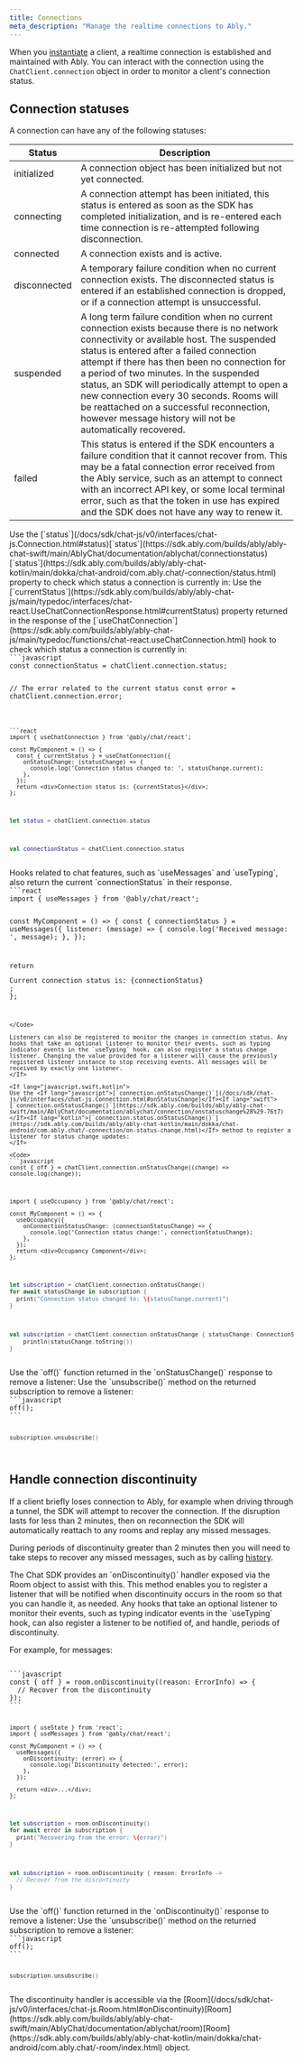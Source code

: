 ```yaml
---
title: Connections
meta_description: "Manage the realtime connections to Ably."
---
```


When you [instantiate](/docs/chat/setup#instantiate) a client, a realtime connection is established and maintained with Ably. You can interact with the connection using the `ChatClient.connection` object in order to monitor a client's connection status.

## Connection statuses <a id="statuses"/>

A connection can have any of the following statuses:

| Status | Description |
|--------|-------------|
| initialized | A connection object has been initialized but not yet connected. |
| connecting | A connection attempt has been initiated, this status is entered as soon as the SDK has completed initialization, and is re-entered each time connection is re-attempted following disconnection. |
| connected | A connection exists and is active. |
| disconnected | A temporary failure condition when no current connection exists. The disconnected status is entered if an established connection is dropped, or if a connection attempt is unsuccessful. |
| suspended | A long term failure condition when no current connection exists because there is no network connectivity or available host. The suspended status is entered after a failed connection attempt if there has then been no connection for a period of two minutes. In the suspended status, an SDK will periodically attempt to open a new connection every 30 seconds. Rooms will be reattached on a successful reconnection, however message history will not be automatically recovered. |
| failed | This status is entered if the SDK encounters a failure condition that it cannot recover from. This may be a fatal connection error received from the Ably service, such as an attempt to connect with an incorrect API key, or some local terminal error, such as that the token in use has expired and the SDK does not have any way to renew it. |

<If lang="javascript,swift,kotlin">
Use the <If lang="javascript">[`status`](/docs/sdk/chat-js/v0/interfaces/chat-js.Connection.html#status)</If><If lang="swift">[`status`](https://sdk.ably.com/builds/ably/ably-chat-swift/main/AblyChat/documentation/ablychat/connectionstatus)</If><If lang="kotlin">[`status`](https://sdk.ably.com/builds/ably/ably-chat-kotlin/main/dokka/chat-android/com.ably.chat/-connection/status.html)</If> property to check which status a connection is currently in:
</If>

<If lang="react">
Use the [`currentStatus`](https://sdk.ably.com/builds/ably/ably-chat-js/main/typedoc/interfaces/chat-react.UseChatConnectionResponse.html#currentStatus) property returned in the response of the [`useChatConnection`](https://sdk.ably.com/builds/ably/ably-chat-js/main/typedoc/functions/chat-react.useChatConnection.html) hook to check which status a connection is currently in:
</If>

<Code>
```javascript
const connectionStatus = chatClient.connection.status;

// The error related to the current status
const error = chatClient.connection.error;
```

```react
import { useChatConnection } from '@ably/chat/react';

const MyComponent = () => {
  const { currentStatus } = useChatConnection({
    onStatusChange: (statusChange) => {
      console.log('Connection status changed to: ', statusChange.current);
    },
  });
  return <div>Connection status is: {currentStatus}</div>;
};
```

```swift
let status = chatClient.connection.status
```

```kotlin
val connectionStatus = chatClient.connection.status
```
</Code>

<If lang="react">
Hooks related to chat features, such as `useMessages` and `useTyping`, also return the current `connectionStatus` in their response.

<Code>
```react
import { useMessages } from '@ably/chat/react';

const MyComponent = () => {
  const { connectionStatus } = useMessages({
    listener: (message) => {
      console.log('Received message: ', message);
    },
  });

  return <div>Current connection status is: {connectionStatus}</div>;
};
```
</Code>

Listeners can also be registered to monitor the changes in connection status. Any hooks that take an optional listener to monitor their events, such as typing indicator events in the `useTyping` hook, can also register a status change listener. Changing the value provided for a listener will cause the previously registered listener instance to stop receiving events. All messages will be received by exactly one listener.
</If>

<If lang="javascript,swift,kotlin">
Use the <If lang="javascript">[`connection.onStatusChange()`](/docs/sdk/chat-js/v0/interfaces/chat-js.Connection.html#onStatusChange)</If><If lang="swift">[`connection.onStatusChange()`](https://sdk.ably.com/builds/ably/ably-chat-swift/main/AblyChat/documentation/ablychat/connection/onstatuschange%28%29-76t7)</If><If lang="kotlin">[`connection.status.onStatusChange()`](https://sdk.ably.com/builds/ably/ably-chat-kotlin/main/dokka/chat-android/com.ably.chat/-connection/on-status-change.html)</If> method to register a listener for status change updates:
</If>

<Code>
```javascript
const { off } = chatClient.connection.onStatusChange((change) => console.log(change));
```

```react
import { useOccupancy } from '@ably/chat/react';

const MyComponent = () => {
  useOccupancy({
    onConnectionStatusChange: (connectionStatusChange) => {
      console.log('Connection status change:', connectionStatusChange);
    },
  });
  return <div>Occupancy Component</div>;
};
```

```swift
let subscription = chatClient.connection.onStatusChange()
for await statusChange in subscription {
  print("Connection status changed to: \(statusChange.current)")
}
```

```kotlin
val subscription = chatClient.connection.onStatusChange { statusChange: ConnectionStatusChange ->
    println(statusChange.toString())
}
```
</Code>

<If lang="javascript">
Use the `off()` function returned in the `onStatusChange()` response to remove a listener:
</If>

<If lang="kotlin">
Use the `unsubscribe()` method on the returned subscription to remove a listener:
</If>

<If lang="javascript,kotlin">
<Code>
```javascript
off();
```

```kotlin
subscription.unsubscribe()
```
</Code>
</If>

## Handle connection discontinuity <a id="discontinuity"/>

If a client briefly loses connection to Ably, for example when driving through a tunnel, the SDK will attempt to recover the connection. If the disruption lasts for less than 2 minutes, then on reconnection the SDK will automatically reattach to any rooms and replay any missed messages.

During periods of discontinuity greater than 2 minutes then you will need to take steps to recover any missed messages, such as by calling [history](/docs/chat/rooms/history).

<If lang="javascript,swift,kotlin">
The Chat SDK provides an `onDiscontinuity()` handler exposed via the Room object to assist with this. This method enables you to register a listener that will be notified when discontinuity occurs in the room so that you can handle it, as needed.
</If>

<If lang="react">
Any hooks that take an optional listener to monitor their events, such as typing indicator events in the `useTyping` hook, can also register a listener to be notified of, and handle, periods of discontinuity.
</If>

For example, for messages:

<Code>
```javascript
const { off } = room.onDiscontinuity((reason: ErrorInfo) => {
  // Recover from the discontinuity
});
```

```react
import { useState } from 'react';
import { useMessages } from '@ably/chat/react';

const MyComponent = () => {
  useMessages({
    onDiscontinuity: (error) => {
      console.log('Discontinuity detected:', error);
    },
  });

  return <div>...</div>;
};
```

```swift
let subscription = room.onDiscontinuity()
for await error in subscription {
  print("Recovering from the error: \(error)")
}
```

```kotlin
val subscription = room.onDiscontinuity { reason: ErrorInfo ->
  // Recover from the discontinuity
}
```
</Code>

<If lang="javascript">
Use the `off()` function returned in the `onDiscontinuity()` response to remove a listener:
</If>

<If lang="kotlin">
Use the `unsubscribe()` method on the returned subscription to remove a listener:
</If>

<If lang="javascript,kotlin">
<Code>
```javascript
off();
```

```kotlin
subscription.unsubscribe()
```
</Code>
</If>

<If lang="javascript,swift,kotlin">
The discontinuity handler is accessible via the <If lang="javascript">[Room](/docs/sdk/chat-js/v0/interfaces/chat-js.Room.html#onDiscontinuity)</If><If lang="swift">[Room](https://sdk.ably.com/builds/ably/ably-chat-swift/main/AblyChat/documentation/ablychat/room)</If><If lang="kotlin">[Room](https://sdk.ably.com/builds/ably/ably-chat-kotlin/main/dokka/chat-android/com.ably.chat/-room/index.html)</If> object.
</If>
